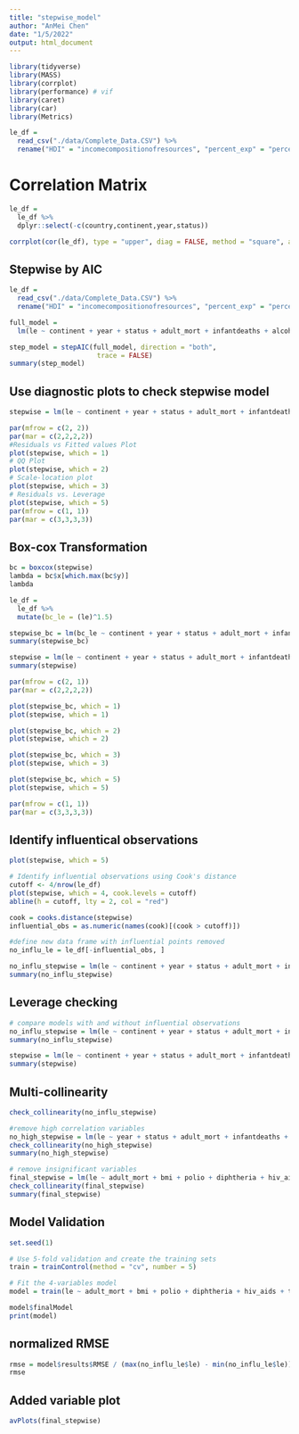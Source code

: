 ```yaml
---
title: "stepwise_model"
author: "AnMei Chen"
date: "1/5/2022"
output: html_document
---
```


```r
library(tidyverse)
library(MASS)
library(corrplot)
library(performance) # vif
library(caret)
library(car)
library(Metrics)
```


```r
le_df = 
  read_csv("./data/Complete_Data.CSV") %>% 
  rename("HDI" = "incomecompositionofresources", "percent_exp" = "percentageexpenditure", "total_exp" = "totalexpenditure", "le" = "lifeexpectancy", "adult_mort" = "adult_mortality", "thin_1_19" = "thinness1_19years", "thin_5_9" = "thinness5_9years", "under_five" = "under_fivedeaths")
```

# Correlation Matrix
```r
le_df =
  le_df %>%
  dplyr::select(-c(country,continent,year,status))

corrplot(cor(le_df), type = "upper", diag = FALSE, method = "square", addCoef.col = "black", number.cex = .5, tl.col = "black", tl.cex = .9)
```

## Stepwise by AIC 
```r
le_df = 
  read_csv("./data/Complete_Data.CSV") %>% 
  rename("HDI" = "incomecompositionofresources", "percent_exp" = "percentageexpenditure", "total_exp" = "totalexpenditure", "le" = "lifeexpectancy", "adult_mort" = "adult_mortality", "thin_1_19" = "thinness1_19years", "thin_5_9" = "thinness5_9years", "under_five" = "under_fivedeaths")

full_model =
  lm(le ~ continent + year + status + adult_mort + infantdeaths + alcohol + percent_exp + hepatitis_b + measles + bmi + under_five + polio + total_exp + diphtheria + hiv_aids + gdp + population + thin_1_19 + thin_5_9 + HDI + schooling, data = le_df)

step_model = stepAIC(full_model, direction = "both", 
                      trace = FALSE)
summary(step_model)
```

## Use diagnostic plots to check stepwise model

```r
stepwise = lm(le ~ continent + year + status + adult_mort + infantdeaths + alcohol + percent_exp + bmi + under_five + polio + diphtheria + hiv_aids + gdp + thin_5_9 + HDI + schooling, data = le_df)

par(mfrow = c(2, 2))
par(mar = c(2,2,2,2))
#Residuals vs Fitted values Plot
plot(stepwise, which = 1)
# QQ Plot
plot(stepwise, which = 2)
# Scale-location plot
plot(stepwise, which = 3)
# Residuals vs. Leverage
plot(stepwise, which = 5)
par(mfrow = c(1, 1)) 
par(mar = c(3,3,3,3))

```

## Box-cox Transformation
```r
bc = boxcox(stepwise)
lambda = bc$x[which.max(bc$y)]
lambda

le_df =
  le_df %>% 
  mutate(bc_le = (le)^1.5)

stepwise_bc = lm(bc_le ~ continent + year + status + adult_mort + infantdeaths + alcohol + percent_exp + bmi + under_five + polio + diphtheria + hiv_aids + gdp + thin_5_9 + HDI + schooling, data = le_df)
summary(stepwise_bc)

stepwise = lm(le ~ continent + year + status + adult_mort + infantdeaths + alcohol + percent_exp + bmi + under_five + polio + diphtheria + hiv_aids + gdp + thin_5_9 + HDI + schooling, data = le_df)
summary(stepwise)

par(mfrow = c(2, 1))
par(mar = c(2,2,2,2))

plot(stepwise_bc, which = 1)  
plot(stepwise, which = 1)

plot(stepwise_bc, which = 2)  
plot(stepwise, which = 2)

plot(stepwise_bc, which = 3)  
plot(stepwise, which = 3)

plot(stepwise_bc, which = 5)  
plot(stepwise, which = 5)

par(mfrow = c(1, 1)) 
par(mar = c(3,3,3,3))
```

## Identify influentical observations

```r
plot(stepwise, which = 5)

# Identify influential observations using Cook's distance
cutoff <- 4/nrow(le_df)
plot(stepwise, which = 4, cook.levels = cutoff)
abline(h = cutoff, lty = 2, col = "red")

cook = cooks.distance(stepwise)
influential_obs = as.numeric(names(cook)[(cook > cutoff)])

#define new data frame with influential points removed
no_influ_le = le_df[-influential_obs, ]

no_influ_stepwise = lm(le ~ continent + year + status + adult_mort + infantdeaths + alcohol + percent_exp + bmi + under_five + polio + diphtheria + hiv_aids + gdp + thin_5_9 + HDI + schooling, data = no_influ_le)
summary(no_influ_stepwise)
```

## Leverage checking 

```r
# compare models with and without influential observations
no_influ_stepwise = lm(le ~ continent + year + status + adult_mort + infantdeaths + alcohol + percent_exp + bmi + under_five + polio + diphtheria + hiv_aids + gdp + thin_5_9 + HDI + schooling, data = no_influ_le)
summary(no_influ_stepwise)

stepwise = lm(le ~ continent + year + status + adult_mort + infantdeaths + alcohol + percent_exp + bmi + under_five + polio + diphtheria + hiv_aids + gdp + thin_5_9 + HDI + schooling, data = le_df)
summary(stepwise)
```


## Multi-collinearity

```r
check_collinearity(no_influ_stepwise)

#remove high correlation variables
no_high_stepwise = lm(le ~ year + status + adult_mort + infantdeaths +  percent_exp + bmi + under_five + polio + diphtheria + hiv_aids + gdp + thin_5_9 + HDI, data = no_influ_le)
check_collinearity(no_high_stepwise)
summary(no_high_stepwise)

```

```r
# remove insignificant variables
final_stepwise = lm(le ~ adult_mort + bmi + polio + diphtheria + hiv_aids + thin_5_9 + HDI, data = no_influ_le)
check_collinearity(final_stepwise)
summary(final_stepwise)
```

## Model Validation

```r
set.seed(1)

# Use 5-fold validation and create the training sets
train = trainControl(method = "cv", number = 5)

# Fit the 4-variables model
model = train(le ~ adult_mort + bmi + polio + diphtheria + hiv_aids + thin_5_9 + HDI, data = no_influ_le, trControl = train, method = 'lm', na.action = na.pass)

model$finalModel
print(model)
```

## normalized RMSE

```r
rmse = model$results$RMSE / (max(no_influ_le$le) - min(no_influ_le$le))
rmse
```


## Added variable plot

```r
avPlots(final_stepwise)
```

